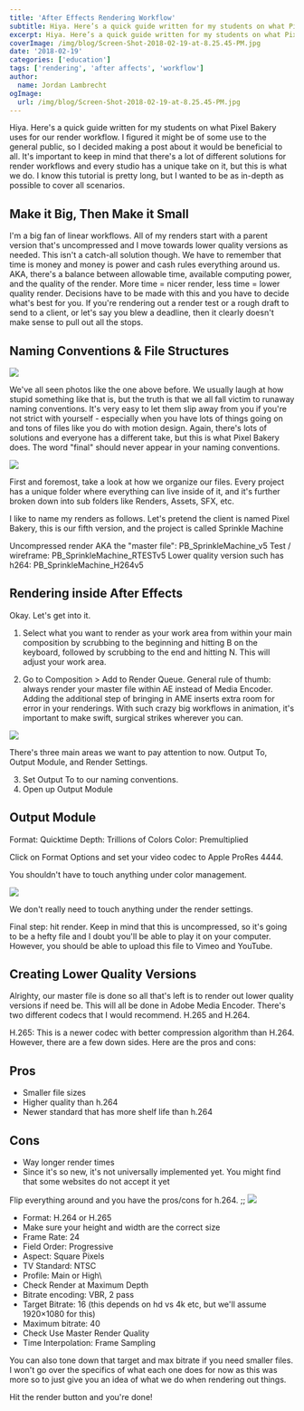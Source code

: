 ```yaml
---
title: 'After Effects Rendering Workflow'
subtitle: Hiya. Here’s a quick guide written for my students on what Pixel Bakery uses for our render workflow.
excerpt: Hiya. Here’s a quick guide written for my students on what Pixel Bakery uses for our render workflow.
coverImage: /img/blog/Screen-Shot-2018-02-19-at-8.25.45-PM.jpg
date: '2018-02-19'
categories: ['education']
tags: ['rendering', 'after affects', 'workflow']
author:
  name: Jordan Lambrecht
ogImage:
  url: /img/blog/Screen-Shot-2018-02-19-at-8.25.45-PM.jpg
---
```


Hiya. Here's a quick guide written for my students on what Pixel Bakery uses for our render workflow. I figured it might be of some use to the general public, so I decided making a post about it would be beneficial to all. It's important to keep in mind that there's a lot of different solutions for render workflows and every studio has a unique take on it, but this is what we do. I know this tutorial is pretty long, but I wanted to be as in-depth as possible to cover all scenarios.

## Make it Big, Then Make it Small

I'm a big fan of linear workflows. All of my renders start with a parent version that's uncompressed and I move towards lower quality versions as needed. This isn't a catch-all solution though. We have to remember that time is money and money is power and cash rules everything around us. AKA, there's a balance between allowable time, available computing power, and the quality of the render. More time = nicer render, less time = lower quality render. Decisions have to be made with this and you have to decide what's best for you. If you're rendering out a render test or a rough draft to send to a client, or let's say you blew a deadline, then it clearly doesn't make sense to pull out all the stops.

## Naming Conventions & File Structures

![](https://cdn.pixelbakery.com/img/blog/Screen-Shot-2016-09-12-at-20.27.35.jpg)

We've all seen photos like the one above before. We usually laugh at how stupid something like that is, but the truth is that we all fall victim to runaway naming conventions. It's very easy to let them slip away from you if you're not strict with yourself - especially when you have lots of things going on and tons of files like you do with motion design. Again, there's lots of solutions and everyone has a different take, but this is what Pixel Bakery does. The word "final" should never appear in your naming conventions.

![](https://cdn.pixelbakery.com/img/blog/Screen-Shot-2018-02-18-at-3.38.06-PM.jpg)

First and foremost, take a look at how we organize our files. Every project has a unique folder where everything can live inside of it, and it's further broken down into sub folders like Renders, Assets, SFX, etc.

I like to name my renders as follows. Let's pretend the client is named Pixel Bakery, this is our fifth version, and the project is called Sprinkle Machine

Uncompressed render AKA the "master file": PB_SprinkleMachine_v5
Test / wireframe: PB_SprinkleMachine_RTESTv5
Lower quality version such has h264: PB_SprinkleMachine_H264v5

## Rendering inside After Effects

Okay. Let's get into it.

1. Select what you want to render as your work area from within your main composition by scrubbing to the beginning and hitting B on the keyboard, followed by scrubbing to the end and hitting N. This will adjust your work area.

2. Go to Composition > Add to Render Queue. General rule of thumb: always render your master file within AE instead of Media Encoder. Adding the additional step of bringing in AME inserts extra room for error in your renderings. With such crazy big workflows in animation, it's important to make swift, surgical strikes wherever you can.

![](https://cdn.pixelbakery.com/img/blog/Screen-Shot-2018-02-18-at-4.06.03-PM.jpg)

There's three main areas we want to pay attention to now. Output To, Output Module, and Render Settings.

3. Set Output To to our naming conventions.
4. Open up Output Module

## Output Module

Format: Quicktime
Depth: Trillions of Colors
Color: Premultiplied

Click on Format Options and set your video codec to Apple ProRes 4444.

You shouldn't have to touch anything under color management.

![](https://cdn.pixelbakery.com/img/blog/Screen-Shot-2018-02-18-at-4.35.31-PM.jpg)

We don't really need to touch anything under the render settings.

Final step: hit render. Keep in mind that this is uncompressed, so it's going to be a hefty file and I doubt you'll be able to play it on your computer. However, you should be able to upload this file to Vimeo and YouTube.

## Creating Lower Quality Versions

Alrighty, our master file is done so all that's left is to render out lower quality versions if need be. This will all be done in Adobe Media Encoder. There's two different codecs that I would recommend. H.265 and H.264.

H.265: This is a newer codec with better compression algorithm than H.264. However, there are a few down sides. Here are the pros and cons:

## Pros

- Smaller file sizes
- Higher quality than h.264
- Newer standard that has more shelf life than h.264

## Cons

- Way longer render times
- Since it's so new, it's not universally implemented yet. You might find that some websites do not accept it yet

Flip everything around and you have the pros/cons for h.264.
;;
![](https://cdn.pixelbakery.com/img/blog/Screen-Shot-2018-02-19-at-8.25.45-PM.jpg)

- Format: H.264 or H.265
- Make sure your height and width are the correct size
- Frame Rate: 24
- Field Order: Progressive
- Aspect: Square Pixels
- TV Standard: NTSC
- Profile: Main or High\
- Check Render at Maximum Depth
- Bitrate encoding: VBR, 2 pass
- Target Bitrate: 16 (this depends on hd vs 4k etc, but we'll assume 1920×1080 for this)
- Maximum bitrate: 40
- Check Use Master Render Quality
- Time Interpolation: Frame Sampling

You can also tone down that target and max bitrate if you need smaller files. I won't go over the specifics of what each one does for now as this was more so to just give you an idea of what we do when rendering out things.

Hit the render button and you're done!
